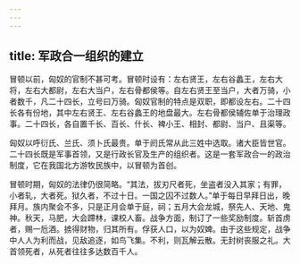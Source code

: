 ```yaml
---
---
---
```

title: 军政合一组织的建立
---



冒顿以前，匈奴的官制不甚可考。冒顿时设有：左右贤王，左右谷蠡王，左右大将，左右大都尉，左右大当户，左右骨都侯等。自左右贤王至当户，大者万骑，小者数千，凡二十四长，立号曰万骑。匈奴官制的特点是双职，即都设左右。二十四长各有份地，其中左右贤王、左右谷蠡王的地盘最大。左右骨都侯辅佐单于治理政事。二十四长，各自置千长、百长、什长、裨小王、相封、都尉、当户、且渠等。

匈奴以呼衍氏、兰氏、须卜氏最贵。单于阏氏常从此三姓中选取。诸大臣皆世官。二十四长既是军事首领，又是行政长官及生产的组织者。这是一套军政合一的政治制度，它在我国北方游牧民族中，以冒顿为首创。

冒顿时期，匈奴的法律仍很简略。“其法，拔刃尺者死，坐盗者没入其家；有罪，小者轧，大者死。狱久者，不过十日。一国之囚不过数人。”单于每日早拜日出，晚拜月。族内聚会不多，只是正月会单于庭，祠；五月大会龙城，祭先人、天地、鬼神。秋天，马肥，大会蹛林，课校人畜。战争方面，制订了一些奖励制度。斩首虏者，赐一卮酒。掳得财物，归其所有。俘获人口，以为奴婢。由于这些规定，战争中人人为利而战，见敌追逐，如鸟飞集。不利，则瓦解云散。无封树丧服之礼。大首领死者，从死者往往多达数百千人。